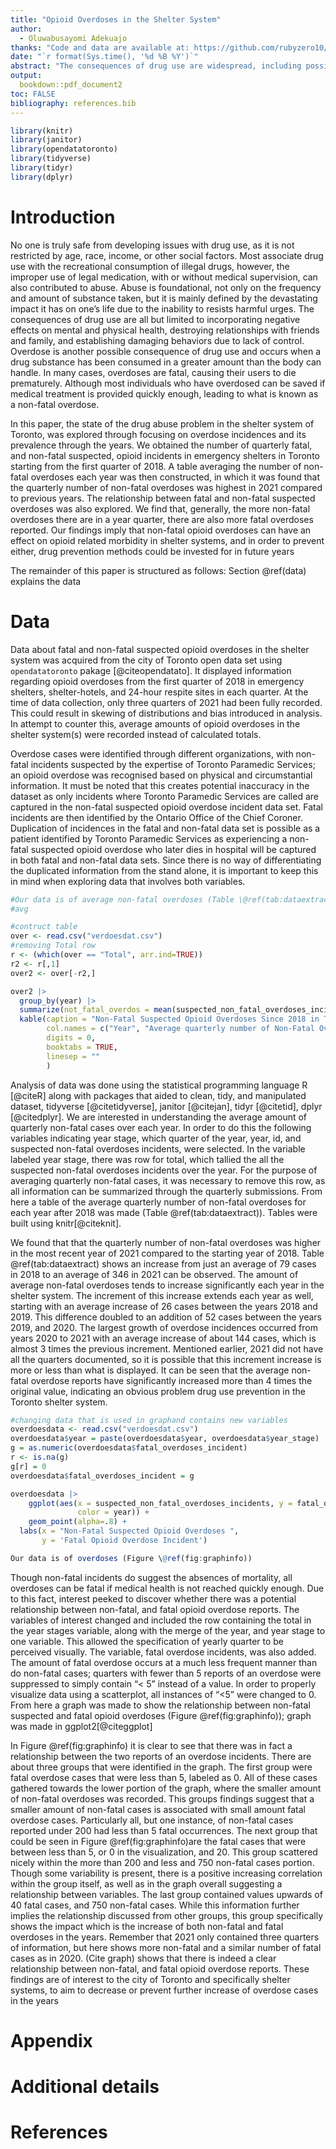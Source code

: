 ```yaml
---
title: "Opioid Overdoses in the Shelter System"
author: 
  - Oluwabusayomi Adekuajo
thanks: "Code and data are available at: https://github.com/rubyzero10/STARTFOLDER"
date: "`r format(Sys.time(), '%d %B %Y')`"
abstract: "The consequences of drug use are widespread, including possibility of overdose when a drug substance has been consumed in a greater amount that can be handled by the body. We used data provided by the City of Toronto about fatal and non-fatal suspected opioid overdoses in the shelter system and analyzed it using a graph. We found that that the quarterly number of non-fatal overdoses was higher in later years, and that a positive increasing correlation between fatal and non-fatal incidences existed. Our findings have implication for drug prevention in shelters."
output:
  bookdown::pdf_document2
toc: FALSE
bibliography: references.bib
---
```




```r


library(knitr)
library(janitor)
library(opendatatoronto)
library(tidyverse)
library(tidyr)
library(dplyr)

```

# Introduction
No one is truly safe from developing issues with drug use, as it is not restricted by age, race, income, or other social factors. Most associate drug use with the recreational consumption of illegal drugs, however, the improper use of legal medication, with or without medical supervision, can also contributed to abuse. Abuse is foundational, not only on the frequency and amount of substance taken, but it is mainly defined by the devastating impact it has on one’s life due to the inability to resists harmful urges. The consequences of drug use are all but limited to incorporating negative effects on mental and physical health, destroying relationships with friends and family, and establishing damaging behaviors due to lack of control. Overdose is another possible consequence of drug use and occurs when a drug substance has been consumed in a greater amount than the body can handle. In many cases, overdoses are fatal, causing their users to die prematurely. Although most individuals who have overdosed can be saved if medical treatment is provided quickly enough, leading to what is known as a non-fatal overdose.
 
In this paper, the state of the drug abuse problem in the shelter system of Toronto, was explored through focusing on overdose incidences and its prevalence through the years. We obtained the number of quarterly fatal, and non-fatal suspected, opioid incidents in emergency shelters in Toronto starting from the first quarter of 2018. A table averaging the number of non-fatal overdoses each year was then constructed, in which it was found that the quarterly number of non-fatal overdoses was highest in 2021 compared to previous years. The relationship between fatal and non-fatal suspected overdoses was also explored. We find that, generally, the more non-fatal overdoses there are in a year quarter, there are also more fatal overdoses reported. Our findings imply that non-fatal opioid overdoses can have an effect on opioid related morbidity in shelter systems, and in order to prevent either, drug prevention methods could be invested for in future years 
 
The remainder of this paper is structured as follows: Section \@ref(data) explains the data 


# Data

Data about fatal and non-fatal suspected opioid overdoses in the shelter system was acquired from the city of Toronto open data set using `opendatatoronto` pakage [@citeopendatato]. It displayed information regarding opioid overdoses from the first quarter of 2018 in emergency shelters, shelter-hotels, and 24-hour respite sites in each quarter. At the time of data collection, only three quarters of 2021 had been fully recorded. This could result in skewing of distributions and bias introduced in analysis. In attempt to counter this, average amounts of opioid overdoses in the shelter system(s) were recorded instead of calculated totals.
 
Overdose cases were identified through different organizations, with non-fatal incidents suspected by the expertise of Toronto Paramedic Services; an opioid overdose was recognised based on physical and circumstantial information. It must be noted that this creates potential inaccuracy in the dataset as only incidents where Toronto Paramedic Services are called are captured in the non-fatal suspected opioid overdose incident data set. Fatal incidents are then identified by the Ontario Office of the Chief Coroner. Duplication of incidences in the fatal and non-fatal data set is possible as a patient identified by Toronto Paramedic Services as experiencing a non-fatal suspected opioid overdose who later dies in hospital will be captured in both fatal and non-fatal data sets. Since there is no way of differentiating the duplicated information from the stand alone, it is important to keep this in mind when exploring data that involves both variables. 

```r
#Our data is of average non-fatal overdoses (Table \@ref(tab:dataextract)).
#avg
```


```r
#contruct table 
over <- read.csv("verdoesdat.csv")
#removing Total row 
r <- (which(over == "Total", arr.ind=TRUE))
r2 <- r[,1]
over2 <- over[-r2,]

over2 |>
  group_by(year) |> 
  summarize(not_fatal_overdos = mean(suspected_non_fatal_overdoses_incidents)) |>
  kable(caption = "Non-Fatal Suspected Opioid Overdoses Since 2018 in The Shelter System",
        col.names = c("Year", "Average quarterly number of Non-Fatal Overdoses"),
        digits = 0,
        booktabs = TRUE,
        linesep = ""
        )

```
Analysis of data was done using the statistical programming language R [@citeR] along with packages that aided to clean, tidy, and manipulated dataset, tidyverse [@citetidyverse], janitor [@citejan], tidyr [@citetid], dplyr [@citedplyr]. We are interested in understanding the average amount of quarterly non-fatal cases over each year. In order to do this the following variables indicating year stage, which quarter of the year, year, id, and suspected non-fatal overdoses incidents, were selected. In the variable labeled year stage, there was row for total, which tallied the all the suspected non-fatal overdoses incidents over the year. For the purpose of averaging quarterly non-fatal cases, it was necessary to remove this row, as all information can be summarized through the quarterly submissions. From here a table of the average quarterly number of non-fatal overdoses for each year after 2018 was made (Table \@ref(tab:dataextract)). Tables were built using knitr[@citeknit].

We found that that the quarterly number of non-fatal overdoses was higher in the most recent year of 2021 compared to the starting year of 2018. Table \@ref(tab:dataextract) shows an increase from just an average of 79 cases in 2018 to an average of 346 in 2021 can be observed. The amount of average non-fatal overdoses tends to increase significantly each year in the shelter system. The increment of this increase extends each year as well, starting with an average increase of 26 cases between the years 2018 and 2019. This difference doubled to an addition of 52 cases between the years 2019, and 2020. The largest growth of overdose incidences occurred from years 2020 to 2021 with an average increase of about 144 cases, which is almost 3 times the previous increment. Mentioned earlier, 2021 did not have all the quarters documented, so it is possible that this increment increase is more or less than what is displayed. It can be seen that the average non-fatal overdose reports have significantly increased more than 4 times the original value, indicating an obvious problem drug use prevention in the Toronto shelter system.

```r
#changing data that is used in graphand contains new variables 
overdoesdata <- read.csv("verdoesdat.csv")
overdoesdata$year = paste(overdoesdata$year, overdoesdata$year_stage)
g = as.numeric(overdoesdata$fatal_overdoses_incident)
r <- is.na(g)
g[r] = 0
overdoesdata$fatal_overdoses_incident = g

overdoesdata |>
    ggplot(aes(x = suspected_non_fatal_overdoses_incidents, y = fatal_overdoses_incident,
               color = year)) +
    geom_point(alpha=.8) +
  labs(x = "Non-Fatal Suspected Opioid Overdoses ",
       y = 'Fatal Opioid Overdose Incident')

```

```r
Our data is of overdoses (Figure \@ref(fig:graphinfo))
```

Though non-fatal incidents do suggest the absences of mortality, all overdoses can be fatal if medical health is not reached quickly enough. Due to this fact, interest peeked to discover whether there was a potential relationship between non-fatal, and fatal opioid overdose reports.
The variables of interest changed and included the row containing the total in the year stages variable, along with the merge of the year, and year stage to one variable. This allowed the specification of yearly quarter to be perceived visually. The variable, fatal overdose incidents, was also added. The amount of fatal overdose occurs at a much less frequent manner than do non-fatal cases; quarters with fewer than 5 reports of an overdose were suppressed to simply contain “< 5” instead of a value. In order to properly visualize data using a scatterplot, all instances of “<5” were changed to 0. From here a graph was made to show the relationship between non-fatal suspected and fatal opioid overdoses (Figure \@ref(fig:graphinfo)); graph was made in ggplot2[@citeggplot]

In Figure \@ref(fig:graphinfo) it is clear to see that there was in fact a relationship between the two reports of an overdose incidents. There are about three groups that were identified in the graph. The first group were fatal overdose cases that were less than 5, labeled as 0. All of these cases gathered towards the lower portion of the graph, where the smaller amount of non-fatal overdoses was recorded. This groups findings suggest that a smaller amount of non-fatal cases is associated with small amount fatal overdose cases. Particularly all, but one instance, of non-fatal cases reported under 200 had less than 5 fatal occurrences. The next group that could be seen in Figure \@ref(fig:graphinfo)are the fatal cases that were between less than 5, or 0 in the visualization, and 20. This group scattered nicely within the more than 200 and less and 750 non-fatal cases portion. Though some variability is present, there is a positive increasing correlation within the group itself, as well as in the graph overall suggesting a relationship between variables. The last group contained values upwards of 40 fatal cases, and 750 non-fatal cases. While this information further implies the relationship discussed from other groups, this group specifically shows the impact which is the increase of both non-fatal and fatal overdoses in the years. Remember that 2021 only contained three quarters of information, but here shows more non-fatal and a similar number of fatal cases as in 2020. (Cite graph) shows that there is indeed a clear relationship between non-fatal, and fatal opioid overdose reports. These findings are of interest to the city of Toronto and specifically shelter systems, to aim to decrease or prevent further increase of overdose cases in the years




\newpage

\appendix


# Appendix {-}


# Additional details

\newpage
 
# References


